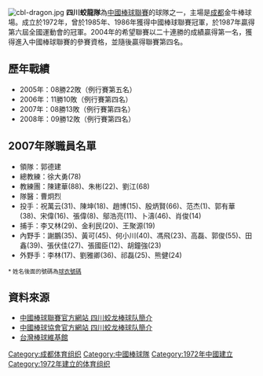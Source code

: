 [[File:cbl-dragon.jpg|right]]
'''四川蛟龍隊'''為[[中國棒球聯賽|中國棒球聯賽]]的球隊之一，主場是[[成都|成都]]金牛棒球場。成立於1972年，曾於1985年、1986年獲得中國棒球聯賽冠軍，於1987年贏得第六屆全國運動會的冠軍。2004年的希望聯賽以二十連勝的成績贏得第一名，獲得進入中國棒球聯賽的參賽資格，並隨後贏得聯賽第四名。
==歷年戰績==
*2005年：08勝22敗（例行賽第五名） 
*2006年：11勝10敗（例行賽第四名）
*2007年：08勝13敗（例行賽第四名） 
*2008年：09勝12敗（例行賽第四名）

==2007年隊職員名單==
*領隊：郭德建
*總教練：徐大勇(78)
*教練團：陳建華(88)、朱彬(22)、劉江(68)
*隊醫：曹炯烈
*投手：祝萬云(31)、陳坤(18)、趙博(15)、殷炳賢(66)、范杰(1)、郭有華(38)、宋偉(16)、張偉(8)、鄔浩亮(11)、卜濤(46)、肖俊(14)
*捕手：李又林(29)、金利民(20)、王聚源(19)
*內野手：謝鵬(35)、黃可(45)、何小川(40)、馮飛(23)、高磊、郭俊(55)、田鑫(39)、張伏佳(27)、張國臣(12)、胡鐘強(23)
*外野手：李林(17)、劉雅卿(36)、祁磊(25)、熊健(24)

<span style="font-size:smaller;"><nowiki>*</nowiki> 姓名後面的號碼為[[球衣號碼|球衣號碼]]</span>
==資料來源==
*[https://web.archive.org/web/20070926231518/http://www.cbl.org.cn/team/teamdetail.asp?id=7 中國棒球聯賽官方網站 四川蛟龙棒球队簡介]
*[https://web.archive.org/web/20070929094442/http://baseball.sport.org.cn/lsbb/qddj/2007-03-30/115959.html 中國棒球協會官方網站 四川蛟龙棒球队簡介]
*[http://twbsball.dils.tku.edu.tw/wiki/index.php/%E5%9B%9B%E5%B7%9D%E8%9B%9F%E9%BE%8D%E9%9A%8A 台灣棒球維基館]{{Wayback|url=http://twbsball.dils.tku.edu.tw/wiki/index.php/%E5%9B%9B%E5%B7%9D%E8%9B%9F%E9%BE%8D%E9%9A%8A |date=20070926213107 }}
{{棒球小作品}}

{{Chinese Baseball Association}}

[[Category:成都体育组织|Category:成都体育组织]]
[[Category:中國棒球隊|Category:中國棒球隊]]
[[Category:1972年中國建立|Category:1972年中國建立]]
[[Category:1972年建立的体育组织|Category:1972年建立的体育组织]]